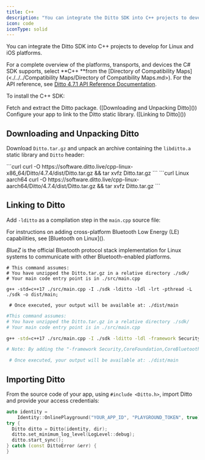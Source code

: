 ```yaml
---
title: C++
description: "You can integrate the Ditto SDK into C++ projects to develop for Linux and iOS platforms."
icon: code
iconType: solid
---
```


You can integrate the Ditto SDK into C++ projects to develop for Linux and iOS platforms.

<Info>
For a complete overview of the platforms, transports, and devices the C# SDK supports, select **C++ **from the [Directory of Compatibility Maps](<./../../Compatibility Maps/Directory of Compatibility Maps.md>).
</Info>

<Info>
For the API reference, see <a href="https://software.ditto.live/cpp/Ditto/4.7.1/api-reference/" target="_blank">Ditto 4.7.1 API Reference Documentation</a>.
</Info>


To install the C++ SDK:

<Steps>
<Step>
Fetch and extract the Ditto package. ([Downloading and Unpacking Ditto]())
</Step>

<Step>
Configure your app to link to the Ditto static library. ([Linking to Ditto]())
</Step>
</Steps>


## Downloading and Unpacking Ditto

Download `Ditto.tar.gz` and unpack an archive containing the `libditto.a` static library and `Ditto` header:

<Tabs>
  <Tab title="Linux x86_64">
```curl
curl -O https://software.ditto.live/cpp-linux-x86_64/Ditto/4.7.4/dist/Ditto.tar.gz && tar xvfz Ditto.tar.gz
```
  </Tab>
  <Tab title="tab 2">
```curl Linux aarch64
curl -O https://software.ditto.live/cpp-linux-aarch64/Ditto/4.7.4/dist/Ditto.tar.gz && tar xvfz Ditto.tar.gz
```
  </Tab>
</Tabs>

## Linking to Ditto

Add `-lditto` as a compilation step in the `main.cpp` source file:


<Info>
For instructions on adding cross-platform Bluetooth Low Energy (LE) capabilities, see [Bluetooth on Linux]().

*BlueZ* is the official Bluetooth protocol stack implementation for Linux systems to communicate with other Bluetooth-enabled platforms.

</Info>

```curl Linux
# This command assumes:
# You have unzipped the Ditto.tar.gz in a relative directory ./sdk/
# Your main code entry point is in ./src/main.cpp

g++ -std=c++17 ./src/main.cpp -I ./sdk -lditto -ldl -lrt -pthread -L ./sdk -o dist/main;

 # Once executed, your output will be available at: ./dist/main
```

```bash iOS
#This command assumes:
# You have unzipped the Ditto.tar.gz in a relative directory ./sdk/
# Your main code entry point is in ./src/main.cpp

g++ -std=c++17 ./src/main.cpp -I ./sdk -lditto -ldl -framework Security,CoreFoundation,CoreBluetooth,ObjC -pthread -L ./sdk -o dist/main;

# Note: By adding the "-framework Security,CoreFoundation,CoreBluetooth,ObjC.," you enable the C++ SDK to leverage iOS peer-to-peer networks.

 # Once executed, your output will be available at: ./dist/main
```

## Importing Ditto

From the source code of your app, using `#include <Ditto.h>`,  import Ditto and provide your access credentials:

```cpp
auto identity =
    Identity::OnlinePlayground("YOUR_APP_ID", "PLAYGROUND_TOKEN", true);
try {
  Ditto ditto = Ditto(identity, dir);
  ditto.set_minimum_log_level(LogLevel::debug);
  ditto.start_sync();
} catch (const DittoError &err) {
}
```


